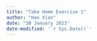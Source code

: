 ```yaml
---
title: "Take Home Exercise 1"
author: "Hao Xian"
date: "30 January 2023"
date-modified: '`r Sys.Date()`'
---
```

